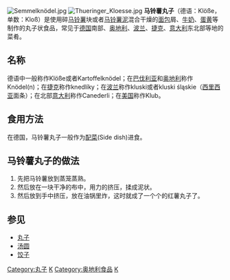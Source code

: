 {{unreferenced|time=2015-07-29T23:53:11+00:00}}
[[File:Semmelknödel.jpg|thumb]]
[[File:Thueringer_Kloesse.jpg|thumb]]
'''马铃薯丸子'''（德语：Klöße，单数：Kloß）是使用碎[[马铃薯|马铃薯]]块或者[[马铃薯泥|马铃薯泥]]混合干燥的[[面包|面包]]屑、[[牛奶|牛奶]]、[[蛋黄|蛋黄]]等制作的丸子状食品，常见于[[德国|德国]]南部、[[奥地利|奥地利]]、[[波兰|波兰]]、[[捷克|捷克]]、[[意大利|意大利]]东北部等地的菜肴。

== 名称 ==
德语中一般称作Klöße或者Kartoffelknödel；在[[巴伐利亚|巴伐利亚]]和[[奥地利|奥地利]]称作Knödel(n)；在[[捷克|捷克]]称作knedlíky；在[[波兰|波兰]]称作kluski或者kluski śląskie（[[西里西亚|西里西亚]]面条）；在北部[[意大利|意大利]]称作Canederli；在[[美国|美国]]称作Klub。

== 食用方法 ==
在德国，马铃薯丸子一般作为[[配菜|配菜]](Side dish)进食。
== 马铃薯丸子的做法 ==
#先把马铃薯放到蒸笼蒸熟。
#然后放在一块干净的布中，用力的挤压，揉成泥状。
#然后放到手中挤压，放在油锅里炸，这时就成了一个个的红薯丸子了。

== 参见 ==

* [[丸子|丸子]]
* [[汤圆|汤圆]]
* [[饺子|饺子]]
{{食品小作品}}

[[Category:丸子|Category:丸子]]
[[Category:德国食品|K]]
[[Category:奥地利食品|Category:奥地利食品]]
[[Category:马铃薯食品|K]]